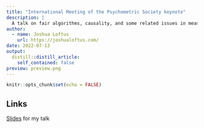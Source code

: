 ```yaml
---
title: "International Meeting of the Psychometric Society keynote"
description: |
  A talk on fair algorithms, causality, and some related issues in measurement.
author:
  - name: Joshua Loftus
    url: https://joshualoftus.com/
date: 2022-07-13
output:
  distill::distill_article:
    self_contained: false
preview: preview.png
---
```



```r
knitr::opts_chunk$set(echo = FALSE)
```

## Links

[Slides](slides/causal.html) for my talk


